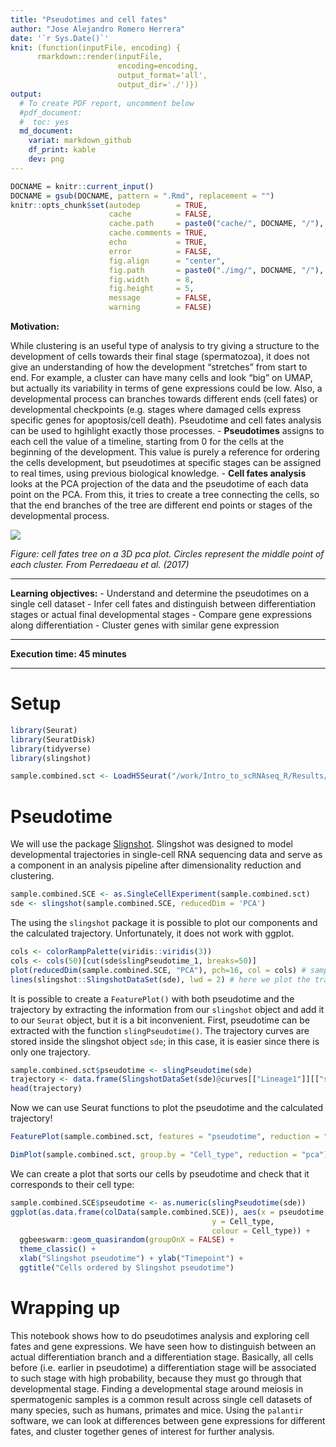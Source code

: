 ```yaml
---
title: "Pseudotimes and cell fates"
author: "Jose Alejandro Romero Herrera"
date: '`r Sys.Date()`'
knit: (function(inputFile, encoding) { 
      rmarkdown::render(inputFile,
                        encoding=encoding,
                        output_format='all',
                        output_dir='./')})
output:
  # To create PDF report, uncomment below
  #pdf_document:
  #  toc: yes
  md_document:
    variat: markdown_github
    df_print: kable
    dev: png
---
```


```r
DOCNAME = knitr::current_input()
DOCNAME = gsub(DOCNAME, pattern = ".Rmd", replacement = "")
knitr::opts_chunk$set(autodep        = TRUE,
                      cache          = FALSE,
                      cache.path     = paste0("cache/", DOCNAME, "/"),
                      cache.comments = TRUE,
                      echo           = TRUE,
                      error          = FALSE,
                      fig.align      = "center",
                      fig.path       = paste0("./img/", DOCNAME, "/"),
                      fig.width      = 8,
                      fig.height     = 5,
                      message        = FALSE,
                      warning        = FALSE)
```


**Motivation:**

While clustering is an useful type of analysis to try giving a structure to the development of cells towards their final stage (spermatozoa), it does not give an understanding of how the development "stretches" from start to end. For example, a cluster can have many cells and look "big" on UMAP, but actually its variability in terms of gene expressions could be low. Also, a developmental process can branches towards different ends (cell fates) or developmental checkpoints (e.g. stages where damaged cells express specific genes for apoptosis/cell death). Pseudotime and cell fates analysis can be used to hgihlight exactly those processes.
- **Pseudotimes** assigns to each cell the value of a timeline, starting from 0 for the cells at the beginning of the development. This value is purely a reference for ordering the cells development, but pseudotimes at specific stages can be assigned to real times, using previous biological knowledge.
- **Cell fates analysis** looks at the PCA projection of the data and the pseudotime of each data point on the PCA. From this, it tries to create a tree connecting the cells, so that the end branches of the tree are different end points or stages of the developmental process.


![](./img/Part06_pseudotime/differentiation.png)

*Figure: cell fates tree on a 3D pca plot. Circles represent the middle point of each cluster. From Perredaeau et al. (2017)*

***

**Learning objectives:**
- Understand and determine the pseudotimes on a single cell dataset
- Infer cell fates and distinguish between differentiation stages or actual final developmental stages
- Compare gene expressions along differentiation
- Cluster genes with similar gene expression

***

**Execution time: 45 minutes**

***

# Setup

```r
library(Seurat)
library(SeuratDisk)
library(tidyverse)
library(slingshot)

sample.combined.sct <- LoadH5Seurat("/work/Intro_to_scRNAseq_R/Results/sample_23.filt.norm.red.clust.h5Seurat")
```

# Pseudotime

We will use the package [Slignshot](https://bioconductor.org/packages/release/bioc/vignettes/slingshot/inst/doc/vignette.html). Slingshot was designed to model developmental trajectories in single-cell RNA sequencing data and serve as a component in an analysis pipeline after dimensionality reduction and clustering.

```r
sample.combined.SCE <- as.SingleCellExperiment(sample.combined.sct)
sde <- slingshot(sample.combined.SCE, reducedDim = 'PCA')
```

The using the `slingshot` package it is possible to plot our components and the calculated trajectory. Unfortunately, it does not work with ggplot. 

```r
cols <- colorRampPalette(viridis::viridis(3))
cols <- cols(50)[cut(sde$slingPseudotime_1, breaks=50)]
plot(reducedDim(sample.combined.SCE, "PCA"), pch=16, col = cols) # sample.combined.SCE contains, PC1 and PC2, and colored by pseudotime
lines(slingshot::SlingshotDataSet(sde), lwd = 2) # here we plot the trajectory
```

It is possible to create a `FeaturePlot()` with both pseudotime and the trajectory by extracting the information from our `slingshot` object and add it to our `Seurat` object, but it is a bit inconvenient. First, pseudotime can be extracted with the function `slingPseudotime()`. The trajectory curves are stored inside the slingshot object `sde`; in this case, it is easier since there is only one trajectory. 

```r
sample.combined.sct$pseudotime <- slingPseudotime(sde)
trajectory <- data.frame(SlingshotDataSet(sde)@curves[["Lineage1"]][["s"]])
head(trajectory)
```

Now we can use Seurat functions to plot the pseudotime and the calculated trajectory!
```r
FeaturePlot(sample.combined.sct, features = "pseudotime", reduction = "pca") + scale_color_viridis_c() + geom_path(data = trajectory, aes(x = PC_1, y = PC_2))
```

```r
DimPlot(sample.combined.sct, group.by = "Cell_type", reduction = "pca")
```

We can create a plot that sorts our cells by pseudotime and check that it corresponds to their cell type:
```r
sample.combined.SCE$pseudotime <- as.numeric(slingPseudotime(sde))
ggplot(as.data.frame(colData(sample.combined.SCE)), aes(x = pseudotime,
                                             y = Cell_type,
                                             colour = Cell_type)) +
  ggbeeswarm::geom_quasirandom(groupOnX = FALSE) +
  theme_classic() +
  xlab("Slingshot pseudotime") + ylab("Timepoint") +
  ggtitle("Cells ordered by Slingshot pseudotime")
```


# Wrapping up

This notebook shows how to do pseudotimes analysis and exploring cell fates and gene expressions.
We have seen how to distinguish between an actual differentiation branch and a differentiation stage. Basically, all cells before (i.e. earlier in pseudotime) a differentiation stage will be associated to such stage with high probability, because they must go through that developmental stage. Finding a developmental stage around meiosis in spermatogenic samples is a common result across single cell datasets of many species, such as humans, primates and mice.
Using the `palantir` software, we can look at differences between gene expressions for different fates, and cluster together genes of interest for further analysis.